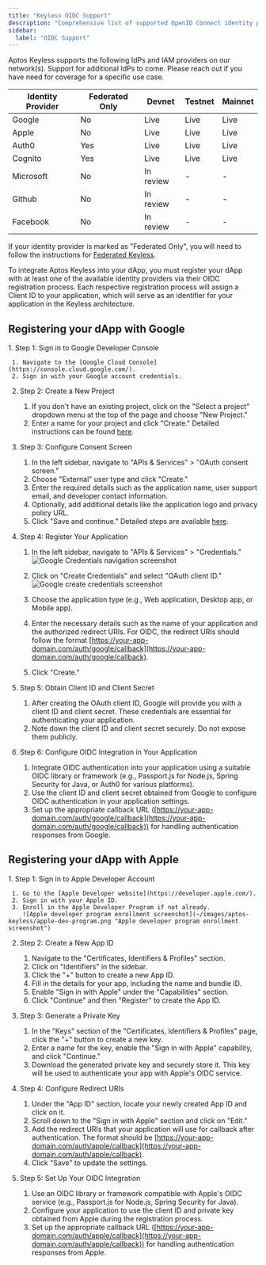 ```yaml
---
title: "Keyless OIDC Support"
description: "Comprehensive list of supported OpenID Connect identity providers and configuration options across networks."
sidebar:
  label: "OIDC Support"
---
```



Aptos Keyless supports the following IdPs and IAM providers on our network(s). Support for additional IdPs to come. Please reach out if you have need for coverage for a specific use case.

| Identity Provider | Federated Only | Devnet    | Testnet | Mainnet |
| ----------------- | -------------- | --------- | ------- | ------- |
| Google            | No             | Live      | Live    | Live    |
| Apple             | No             | Live      | Live    | Live    |
| Auth0             | Yes            | Live      | Live    | Live    |
| Cognito           | Yes            | Live      | Live    | Live    |
| Microsoft         | No             | In review | -       | -       |
| Github            | No             | In review | -       | -       |
| Facebook          | No             | In review | -       | -       |

If your identity provider is marked as "Federated Only", you will need to follow the instructions for [Federated Keyless](/build/guides/aptos-keyless/federated-keyless).

To integrate Aptos Keyless into your dApp, you must register your dApp with at least one of the available identity providers via their OIDC registration process. Each respective registration process will assign a Client ID to your application, which will serve as an identifier for your application in the Keyless architecture.

## Registering your dApp with Google

<Steps>
  1. Step 1: Sign in to Google Developer Console

     1. Navigate to the [Google Cloud Console](https://console.cloud.google.com/).
     2. Sign in with your Google account credentials.

  2. Step 2: Create a New Project

     1. If you don't have an existing project, click on the "Select a project" dropdown menu at the top of the page and choose "New Project."
     2. Enter a name for your project and click "Create." Detailed instructions can be found [here](https://cloud.google.com/resource-manager/docs/creating-managing-projects#creating_a_project).

  3. Step 3: Configure Consent Screen

     1. In the left sidebar, navigate to "APIs & Services" > "OAuth consent screen."
     2. Choose "External" user type and click "Create."
     3. Enter the required details such as the application name, user support email, and developer contact information.
     4. Optionally, add additional details like the application logo and privacy policy URL.
     5. Click "Save and continue." Detailed steps are available [here](https://developers.google.com/workspace/guides/create-credentials#configure_the_oauth_consent_screen).

  4. Step 4: Register Your Application

     1. In the left sidebar, navigate to "APIs & Services" > "Credentials."
        ![Google Credentials navigation screenshot](~/images/aptos-keyless/google-credentials-nav.png "Google Credentials navigation screenshot")

     2. Click on "Create Credentials" and select "OAuth client ID."
        ![Google create credentials screenshot](~/images/aptos-keyless/google-create-credentials.png "Google create credentials screenshot")

     3. Choose the application type (e.g., Web application, Desktop app, or Mobile app).

     4. Enter the necessary details such as the name of your application and the authorized redirect URIs. For OIDC, the redirect URIs should follow the format [https://your-app-domain.com/auth/google/callback](https://your-app-domain.com/auth/google/callback).

     5. Click "Create."

  5. Step 5: Obtain Client ID and Client Secret

     1. After creating the OAuth client ID, Google will provide you with a client ID and client secret. These credentials are essential for authenticating your application.
     2. Note down the client ID and client secret securely. Do not expose them publicly.

  6. Step 6: Configure OIDC Integration in Your Application

     1. Integrate OIDC authentication into your application using a suitable OIDC library or framework (e.g., Passport.js for Node.js, Spring Security for Java, or Auth0 for various platforms).
     2. Use the client ID and client secret obtained from Google to configure OIDC authentication in your application settings.
     3. Set up the appropriate callback URL ([https://your-app-domain.com/auth/google/callback](https://your-app-domain.com/auth/google/callback)) for handling authentication responses from Google.
</Steps>

## Registering your dApp with Apple

<Steps>
  1. Step 1: Sign in to Apple Developer Account

     1. Go to the [Apple Developer website](https://developer.apple.com/).
     2. Sign in with your Apple ID.
     3. Enroll in the Apple Developer Program if not already.
        ![Apple developer program enrollment screenshot](~/images/aptos-keyless/apple-dev-program.png "Apple developer program enrollment screenshot")

  2. Step 2: Create a New App ID

     1. Navigate to the "Certificates, Identifiers & Profiles" section.
     2. Click on "Identifiers" in the sidebar.
     3. Click the "+" button to create a new App ID.
     4. Fill in the details for your app, including the name and bundle ID.
     5. Enable "Sign in with Apple" under the "Capabilities" section.
     6. Click "Continue" and then "Register" to create the App ID.

  3. Step 3: Generate a Private Key

     1. In the "Keys" section of the "Certificates, Identifiers & Profiles" page, click the "+" button to create a new key.
     2. Enter a name for the key, enable the "Sign in with Apple" capability, and click "Continue."
     3. Download the generated private key and securely store it. This key will be used to authenticate your app with Apple's OIDC service.

  4. Step 4: Configure Redirect URIs

     1. Under the "App ID" section, locate your newly created App ID and click on it.
     2. Scroll down to the "Sign in with Apple" section and click on "Edit."
     3. Add the redirect URIs that your application will use for callback after authentication. The format should be [https://your-app-domain.com/auth/apple/callback](https://your-app-domain.com/auth/apple/callback).
     4. Click "Save" to update the settings.

  5. Step 5: Set Up Your OIDC Integration

     1. Use an OIDC library or framework compatible with Apple's OIDC service (e.g., Passport.js for Node.js, Spring Security for Java).
     2. Configure your application to use the client ID and private key obtained from Apple during the registration process.
     3. Set up the appropriate callback URL ([https://your-app-domain.com/auth/apple/callback](https://your-app-domain.com/auth/apple/callback)) for handling authentication responses from Apple.
</Steps>
